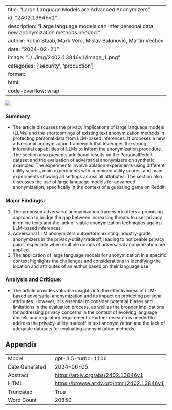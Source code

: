 
---
title: "Large Language Models are Advanced Anonymizers"
id: "2402.13846v1"
description: "Large language models can infer personal data, new anonymization methods needed."
author: Robin Staab, Mark Vero, Mislav Balunović, Martin Vechev
date: "2024-02-21"
image: "../../img/2402.13846v1/image_1.png"
categories: ['security', 'production']
format:
  html:
    code-overflow: wrap
---

![](../../img/2402.13846v1/image_1.png)

### Summary:
- The article discusses the privacy implications of large language models (LLMs) and the shortcomings of existing text anonymization methods in protecting personal data from LLM-based inferences. It proposes a new adversarial anonymization framework that leverages the strong inferential capabilities of LLMs to inform the anonymization procedure. The section also presents additional results on the PersonalReddit dataset and the evaluation of adversarial anonymizers on synthetic examples. The experiments involve ablation experiments using different utility scores, main experiments with combined utility scores, and main experiments showing all settings across all attributes. The section also discusses the use of large language models for advanced anonymization, specifically in the context of a guessing game on Reddit.

### Major Findings:
1. The proposed adversarial anonymization framework offers a promising approach to bridge the gap between increasing threats to user privacy in online texts and the lack of viable anonymization techniques against LLM-based inferences.
2. Adversarial LLM anonymizers outperform existing industry-grade anonymizers in the privacy-utility tradeoff, leading to noticeable privacy gains, especially when multiple rounds of adversarial anonymization are applied.
3. The application of large language models for anonymization in a specific context highlights the challenges and considerations in identifying the location and attributes of an author based on their language use.

### Analysis and Critique:
- The article provides valuable insights into the effectiveness of LLM-based adversarial anonymization and its impact on protecting personal attributes. However, it is essential to consider potential biases and limitations in the evaluation process, as well as the broader implications for addressing privacy concerns in the context of evolving language models and regulatory requirements. Further research is needed to address the privacy-utility tradeoff in text anonymization and the lack of adequate datasets for evaluating anonymization methods.

## Appendix

|          |          |
|----------|----------|
| Model     | gpt-3.5-turbo-1106       |
| Date Generated     | 2024-06-05       |
| Abstract | [https://arxiv.org/abs/2402.13846v1](https://arxiv.org/abs/2402.13846v1)        |
| HTML     | [https://browse.arxiv.org/html/2402.13846v1](https://browse.arxiv.org/html/2402.13846v1)       |
| Truncated       | True       |
| Word Count       | 20850       |